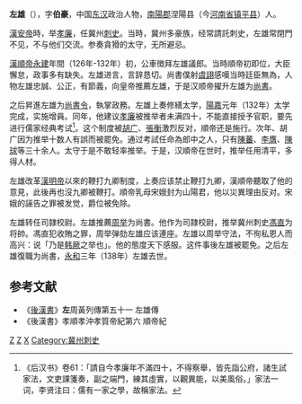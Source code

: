 '''左雄'''（{{bd|？||138年|}}），字'''伯豪'''，中国[[东汉|东汉]]政治人物，[[南陽郡|南陽郡]]涅陽县（今[[河南省|河南省]][[镇平县|镇平县]]）人。

[[漢安帝|漢安帝]]時，举[[孝廉|孝廉]]，任冀州[[刺史|刺史]]。当時，冀州多豪族，经常請託刺史，左雄常閉門不见，不与他们交流。参奏貪猾的太守，无所避忌。

[[漢順帝|漢順帝]][[永建_(漢)|永建]]年間（126年-132年）初，公車徴拜左雄議郎。当時順帝初即位，大臣懈怠，政事多有缺失。左雄进言，言辞恳切。尚書僕射[[虞詡|虞詡]]感嘆当時廷臣無為，人物左雄忠誠、公正，有節義，向皇帝推薦左雄，于是汉顺帝擢升左雄为[[尚書|尚書]]。

之后昇進左雄为[[尚書令|尚書令]]，執掌政務。左雄上奏修繕太学，[[陽嘉|陽嘉]]元年（132年）太学完成，实施增員。同年，他建议[[孝廉|孝廉]]被推举者未满四十，不能直接授予官职，要先进行儒家经典考试<ref>《后汉书》卷61：「請自今孝廉年不滿四十，不得察舉，皆先詣公府，諸生試家法，文吏課箋奏，副之端門，練其虛實，以觀異能，以美風俗。」家法一词，李贤注曰：儒有一家之學，故稱家法。</ref>。这个制度被[[胡广_(汉朝)|胡广]]、[[張衡|張衡]]激烈反对，順帝还是施行。次年、胡广因为推举十数人有誤而被罷免。通过考試任命為郎中之人，只有[[陳蕃|陳蕃]]、[[李膺|李膺]]、[[陳球|陳球]]等三十余人。太守于是不敢轻率推举。于是，汉順帝在世时，推举任用清平，多得人材。

左雄改革[[漢明帝|漢明帝]]以來的鞭打九卿制度，上奏应该禁止鞭打九卿，漢順帝聽取了他的意見，此後再也沒九卿被鞭打。順帝乳母宋娥封为山陽君，他以災異理由反对。宋娥的誣告之罪被发觉，爵位被免除。

左雄转任司隷校尉。左雄推薦[[周举|周举]]为尚書。他作为司隷校尉，推举冀州刺史[[馮直|馮直]]为将帥。馮直犯收賄之罪，周举弹劾左雄应该連座。左雄以周举守法，不徇私恩人而高兴：说「乃是[[韩厥|韩厥]]之举也」。他的態度天下感服。这件事後左雄被罷免。之后左雄復職为尚書，[[永和_(漢)|永和]]三年（138年）左雄去世。
{{Wikisource|后汉书/卷61|左周黃列傳}}

==参考文献==
*《[[後漢書|後漢書]]》'''左'''周黃列傳第五十一 左雄傳
*《後漢書》孝順孝沖孝質帝紀第六 順帝紀

[[Category:东汉官员|Z]]
[[Category:南陽人|Z]]
[[Category:左姓|X]]
[[Category:冀州刺史|Category:冀州刺史]]